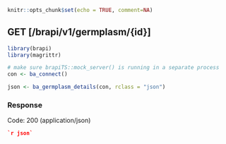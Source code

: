 ```r
knitr::opts_chunk$set(echo = TRUE, comment=NA)
```
## GET [/brapi/v1/germplasm/{id}]
```r
library(brapi)
library(magrittr)

# make sure brapiTS::mock_server() is running in a separate process
con <- ba_connect()

json <- ba_germplasm_details(con, rclass = "json")
```

### Response

Code: 200 (application/json)

```json
`r json`
```


